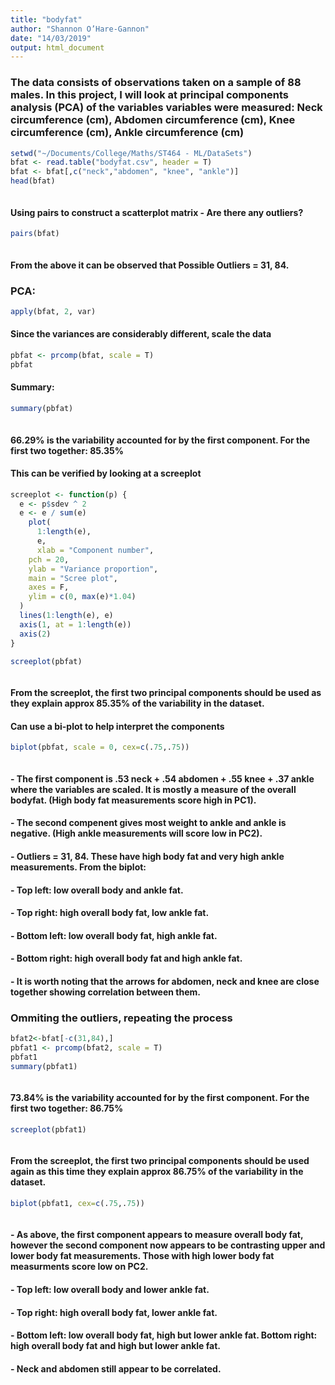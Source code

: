 ```yaml
---
title: "bodyfat"
author: "Shannon O’Hare-Gannon"
date: "14/03/2019"
output: html_document
---
```

### The data consists of observations taken on a sample of 88 males. In this project, I will look at principal components analysis (PCA) of the variables variables were measured: Neck circumference (cm), Abdomen circumference (cm), Knee circumference (cm), Ankle circumference (cm)


```r
setwd("~/Documents/College/Maths/ST464 - ML/DataSets")
bfat <- read.table("bodyfat.csv", header = T)
bfat <- bfat[,c("neck","abdomen", "knee", "ankle")]
head(bfat)
```
```r

```

#### Using pairs to construct a scatterplot matrix - Are there any outliers?
```r
pairs(bfat)
```
```r

```

#### From the above it can be observed that Possible Outliers = 31, 84.

### PCA:

```r
apply(bfat, 2, var)
```
#### Since the variances are considerably different, scale the data
```r
pbfat <- prcomp(bfat, scale = T)
pbfat

```
#### Summary:
```r
summary(pbfat)
```
```r

```

#### 66.29% is the variability accounted for by the first component. For the first two together: 85.35%
#### This can be verified by looking at a screeplot
```r
screeplot <- function(p) { 
  e <- p$sdev ^ 2
  e <- e / sum(e)
    plot(
      1:length(e),
      e,
      xlab = "Component number",
    pch = 20,
    ylab = "Variance proportion",
    main = "Scree plot",
    axes = F,
    ylim = c(0, max(e)*1.04)
  )
  lines(1:length(e), e)
  axis(1, at = 1:length(e))
  axis(2)
}
```

```r
screeplot(pbfat)
```
```r

```

#### From the screeplot, the first two principal components should be used as they explain approx 85.35% of the variability in the dataset.


#### Can use a bi-plot to help interpret the components
```r
biplot(pbfat, scale = 0, cex=c(.75,.75))
```
```r

```




#### - The first component is .53 neck + .54 abdomen + .55 knee + .37 ankle where the variables are scaled. It is mostly a measure of the overall bodyfat. (High body fat measurements score high in PC1).
#### - The second compenent gives most weight to ankle and ankle is negative. (High ankle measurements will score low in PC2).
#### - Outliers = 31, 84. These have high body fat and very high ankle measurements. From the biplot:
#### - Top left: low overall body and ankle fat.
#### - Top right: high overall body fat, low ankle fat.
#### - Bottom left: low overall body fat, high ankle fat.
#### - Bottom right: high overall body fat and high ankle fat.
#### - It is worth noting that the arrows for abdomen, neck and knee are close together showing correlation between them.


### Ommiting the outliers, repeating the process
```r
bfat2<-bfat[-c(31,84),]
pbfat1 <- prcomp(bfat2, scale = T)
pbfat1
summary(pbfat1)

```
```r

```

#### 73.84% is the variability accounted for by the first component. For the first two together: 86.75%

```r
screeplot(pbfat1)
```
```r

```

#### From the screeplot, the first two principal components should be used again as this time they explain approx 86.75% of the variability in the dataset.

```r
biplot(pbfat1, cex=c(.75,.75))
```
```r

```

####
#### - As above, the first component appears to measure overall body fat, however the second component now appears to be contrasting upper and lower body fat measurements. Those with high lower body fat measurments score low on PC2.
#### - Top left: low overall body and lower ankle fat.
#### - Top right: high overall body fat, lower ankle fat.
#### - Bottom left: low overall body fat, high but lower ankle fat. Bottom right: high overall body fat and high but lower ankle fat.
#### - Neck and abdomen still appear to be correlated.
